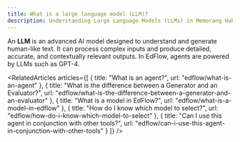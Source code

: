 ```yaml
---
title: What is a large language model (LLM)?
description: Understanding Large Language Models (LLMs) in Memorang Hub.
---
```


An **LLM** is an advanced AI model designed to understand and generate human-like text. It can process complex inputs and produce detailed, accurate, and contextually relevant outputs. In EdFlow, agents are powered by LLMs such as GPT-4.


<Content />

<RelatedArticles articles={[
  {
    title: "What is an agent?",
    url: "edflow/what-is-an-agent"
  },
  {
    title: "What is the difference between a Generator and an Evaluator?",
    url: "edflow/what-is-the-difference-between-a-generator-and-an-evaluator"
  },
  {
    title: "What is a model in EdFlow?",
    url: "edflow/what-is-a-model-in-edflow"
  },
  {
    title: "How do I know which model to select?",
    url: "edflow/how-do-i-know-which-model-to-select"
  },
  {
    title: "Can I use this agent in conjunction with other tools?",
    url: "edflow/can-i-use-this-agent-in-conjunction-with-other-tools"
  }
]} />
